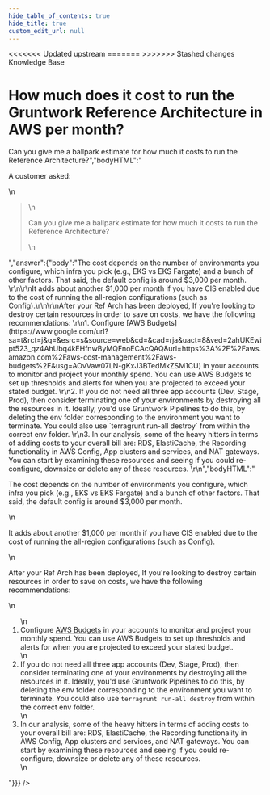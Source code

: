 ```yaml
---
hide_table_of_contents: true
hide_title: true
custom_edit_url: null
---
```



<head>
<<<<<<< Updated upstream
  <link rel="canonical" href="https://github.com/tnn-gruntwork-io/knowledge-base/discussions/307" />
=======
  <link rel="canonical" href="https://github.com/tnn-gruntwork-io/knowledge-base/discussions/307" />
>>>>>>> Stashed changes
</head>

<CenterLayout>
<span className="searchCategory">Knowledge Base</span>
<h1>How much does it cost to run the Gruntwork Reference Architecture in AWS per month?</h1>
<GitHub discussion={{"id":"D_kwDOF8slf84APFK1","number":307,"author":{"login":"zackproser"},"title":"How much does it cost to run the Gruntwork Reference Architecture in AWS per month?","body":"A customer asked:\r\n> Can you give me a ballpark estimate for how much it costs to run the Reference Architecture?","bodyHTML":"<p dir=\"auto\">A customer asked:</p>\n<blockquote>\n<p dir=\"auto\">Can you give me a ballpark estimate for how much it costs to run the Reference Architecture?</p>\n</blockquote>","answer":{"body":"The cost depends on the number of environments you configure, which infra you pick (e.g., EKS vs EKS Fargate) and a bunch of other factors. That said, the default config is around $3,000 per month. \r\n\r\nIt adds about another $1,000 per month if you have CIS enabled due to the cost of running the all-region configurations (such as Config).\r\n\r\nAfter your Ref Arch has been deployed, If you're looking to destroy certain resources in order to save on costs, we have the following recommendations: \r\n1. Configure [AWS Budgets](https://www.google.com/url?sa=t&rct=j&q=&esrc=s&source=web&cd=&cad=rja&uact=8&ved=2ahUKEwipt523_qz4AhUbq4kEHfnwByMQFnoECAcQAQ&url=https%3A%2F%2Faws.amazon.com%2Faws-cost-management%2Faws-budgets%2F&usg=AOvVaw07LN-gKxJ3BTedMkZSM1CU) in your accounts to monitor and project your monthly spend. You can use AWS Budgets to set up thresholds and alerts for when you are projected to exceed your stated budget. \r\n2. If you do not need all three app accounts (Dev, Stage, Prod), then consider terminating one of your environments by destroying all the resources in it. Ideally, you'd use Gruntwork Pipelines to do this, by deleting the env folder corresponding to the environment you want to terminate. You could also use `terragrunt run-all destroy` from within the correct env folder. \r\n3. In our analysis, some of the heavy hitters in terms of adding costs to your overall bill are: RDS, ElastiCache, the Recording functionality in AWS Config, App clusters and services, and NAT gateways. You can start by examining these resources and seeing if you could re-configure, downsize or delete any of these resources. \r\n","bodyHTML":"<p dir=\"auto\">The cost depends on the number of environments you configure, which infra you pick (e.g., EKS vs EKS Fargate) and a bunch of other factors. That said, the default config is around $3,000 per month.</p>\n<p dir=\"auto\">It adds about another $1,000 per month if you have CIS enabled due to the cost of running the all-region configurations (such as Config).</p>\n<p dir=\"auto\">After your Ref Arch has been deployed, If you're looking to destroy certain resources in order to save on costs, we have the following recommendations:</p>\n<ol dir=\"auto\">\n<li>Configure <a href=\"https://www.google.com/url?sa=t&amp;rct=j&amp;q=&amp;esrc=s&amp;source=web&amp;cd=&amp;cad=rja&amp;uact=8&amp;ved=2ahUKEwipt523_qz4AhUbq4kEHfnwByMQFnoECAcQAQ&amp;url=https%3A%2F%2Faws.amazon.com%2Faws-cost-management%2Faws-budgets%2F&amp;usg=AOvVaw07LN-gKxJ3BTedMkZSM1CU\" rel=\"nofollow\">AWS Budgets</a> in your accounts to monitor and project your monthly spend. You can use AWS Budgets to set up thresholds and alerts for when you are projected to exceed your stated budget.</li>\n<li>If you do not need all three app accounts (Dev, Stage, Prod), then consider terminating one of your environments by destroying all the resources in it. Ideally, you'd use Gruntwork Pipelines to do this, by deleting the env folder corresponding to the environment you want to terminate. You could also use <code class=\"notranslate\">terragrunt run-all destroy</code> from within the correct env folder.</li>\n<li>In our analysis, some of the heavy hitters in terms of adding costs to your overall bill are: RDS, ElastiCache, the Recording functionality in AWS Config, App clusters and services, and NAT gateways. You can start by examining these resources and seeing if you could re-configure, downsize or delete any of these resources.</li>\n</ol>"}}} />

</CenterLayout>
  

<!-- ##DOCS-SOURCER-START
{
  "sourcePlugin": "github-discussions",
  "hash": "43068f83e2730e9c482a59119084d82a"
}
##DOCS-SOURCER-END -->
